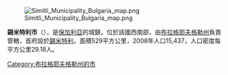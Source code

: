 [[Image:Simitli_Municipality_Bulgaria_map.png|right]]

'''錫米特利市'''（{{lang-bg|Симитли}}），是[[保加利亞|保加利亞]]的城鎮，位於該國西南部，由[[布拉格耶夫格勒州|布拉格耶夫格勒州]]負責管轄，首府設於[[錫米特利|錫米特利]]，面積529平方公里，2008年人口15,437，人口密度每平方公里29.18人。

{{coord|41|54|N|23|7|E|source:wikidata|display=title}}

{{Bulgaria-geo-stub}}
[[Category:布拉格耶夫格勒州的市|Category:布拉格耶夫格勒州的市]]